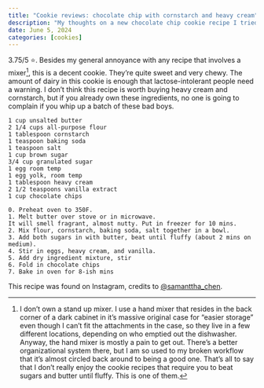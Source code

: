 ```yaml
---
title: "Cookie reviews: chocolate chip with cornstarch and heavy cream"
description: "My thoughts on a new chocolate chip cookie recipe I tried."
date: June 5, 2024
categories: [cookies]
---
```


3.75/5 ⭐. Besides my general annoyance with any recipe that involves a mixer[^1], this is a decent cookie. They're quite sweet and very chewy. The amount of dairy in this cookie is enough that lactose-intolerant people need a warning. I don't think this recipe is worth buying heavy cream and cornstarch, but if you already own these ingredients, no one is going to complain if you whip up a batch of these bad boys.

```
1 cup unsalted butter
2 1/4 cups all-purpose flour
1 tablespoon cornstarch
1 teaspoon baking soda
1 teaspoon salt
1 cup brown sugar
3/4 cup granulated sugar
1 egg room temp
1 egg yolk, room temp
1 tablespoon heavy cream
2 1/2 teaspoons vanilla extract
1 cup chocolate chips

0. Preheat oven to 350F.
1. Melt butter over stove or in microwave.
It will smell fragrant, almost nutty. Put in freezer for 10 mins. 
2. Mix flour, cornstarch, baking soda, salt together in a bowl.
3. Add both sugars in with butter, beat until fluffy (about 2 mins on medium).
4. Stir in eggs, heavy cream, and vanilla.
5. Add dry ingredient mixture, stir
6. Fold in chocolate chips
7. Bake in oven for 8-ish mins
```

This recipe was found on Instagram, credits to [@samanttha_chen](https://www.instagram.com/samanttha_chen/).

[^1]: I don't own a stand up mixer. I use a hand mixer that resides in the back corner of a dark cabinet in it's massive original case for "easier storage" even though I can't fit the attachments in the case, so they live in a few different locations, depending on who emptied out the dishwasher. Anyway, the hand mixer is mostly a pain to get out. There's a better organizational system there, but I am so used to my broken workflow that it's almost circled back around to being a good one. That's all to say that I don't really enjoy the cookie recipes that require you to beat sugars and butter until fluffy. This is one of them.


